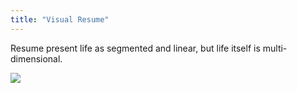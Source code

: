 ```yaml
---
title: "Visual Resume"
---
```


Resume present life as segmented and linear, but life itself is multi-dimensional. 

![](asset/LifeDiary.drawio.svg)